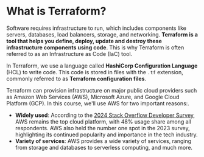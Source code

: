 
<CourseContentLayout>

# What is Terraform?

Software requires infrastructure to run, which includes components like servers, databases, load balancers, storage, and networking. **Terraform is a tool that helps you define, deploy, update and destroy these infrastructure components using code**. This is why Terraform is often referred to as an Infrastructure as Code (IaC) tool.

In Terraform, we use a language called **HashiCorp Configuration Language** (HCL) to write code. This code is stored in files with the `.tf` extension, commonly referred to as **Terraform configuration files**.

Terraform can provision infrastructure on major public cloud providers such as Amazon Web Services (AWS), Microsoft Azure, and Google Cloud Platform (GCP).
In this course, we'll use AWS for two important reasons:.

- **Widely used**: According to the [2024 Stack Overflow Developer Survey](https://survey.stackoverflow.co/2024/technology/), AWS remains the top cloud platform, with 48% usage share among all respondents. AWS also held the number one spot in the 2023 survey, highlighting its continued popularity and importance in the tech industry.
- **Variety of services**: AWS provides a wide variety of services, ranging from storage and databases to serverless computing, and much more.

</CourseContentLayout>
